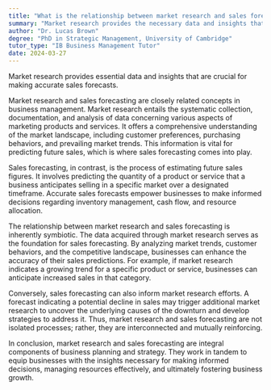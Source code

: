 ```yaml
---
title: "What is the relationship between market research and sales forecasting?"
summary: "Market research provides the necessary data and insights that are used to make accurate sales forecasts."
author: "Dr. Lucas Brown"
degree: "PhD in Strategic Management, University of Cambridge"
tutor_type: "IB Business Management Tutor"
date: 2024-03-27
---
```


Market research provides essential data and insights that are crucial for making accurate sales forecasts.

Market research and sales forecasting are closely related concepts in business management. Market research entails the systematic collection, documentation, and analysis of data concerning various aspects of marketing products and services. It offers a comprehensive understanding of the market landscape, including customer preferences, purchasing behaviors, and prevailing market trends. This information is vital for predicting future sales, which is where sales forecasting comes into play.

Sales forecasting, in contrast, is the process of estimating future sales figures. It involves predicting the quantity of a product or service that a business anticipates selling in a specific market over a designated timeframe. Accurate sales forecasts empower businesses to make informed decisions regarding inventory management, cash flow, and resource allocation.

The relationship between market research and sales forecasting is inherently symbiotic. The data acquired through market research serves as the foundation for sales forecasting. By analyzing market trends, customer behaviors, and the competitive landscape, businesses can enhance the accuracy of their sales predictions. For example, if market research indicates a growing trend for a specific product or service, businesses can anticipate increased sales in that category.

Conversely, sales forecasting can also inform market research efforts. A forecast indicating a potential decline in sales may trigger additional market research to uncover the underlying causes of the downturn and develop strategies to address it. Thus, market research and sales forecasting are not isolated processes; rather, they are interconnected and mutually reinforcing.

In conclusion, market research and sales forecasting are integral components of business planning and strategy. They work in tandem to equip businesses with the insights necessary for making informed decisions, managing resources effectively, and ultimately fostering business growth.
    